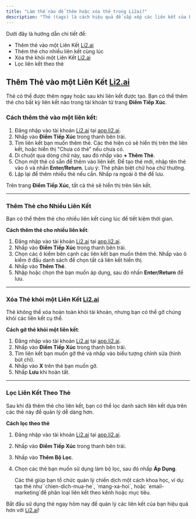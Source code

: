 ```yaml
---
title: "Làm thế nào để thêm hoặc xóa thẻ trong Li2ai?"
description: "Thẻ (tags) là cách hiệu quả để sắp xếp các liên kết của bạn, giúp bạn dễ dàng tìm kiếm và lọc chúng theo nhu cầu. Sử dụng thẻ để theo dõi các kênh bạn chia sẻ liên kết, tổ chức liên kết cho một chiến dịch tiếp thị cụ thể, đánh dấu các liên kết yêu thích, và hơn thế nữa."
---
```


Dưới đây là hướng dẫn chi tiết để:

- Thêm thẻ vào một Liên Kết [Li2.ai](http://Li2.ai)
- Thêm thẻ cho nhiều liên kết cùng lúc
- Xóa thẻ khỏi một Liên Kết [Li2.ai](http://Li2.ai)
- Lọc liên kết theo thẻ

## Thêm Thẻ vào một Liên Kết [Li2.ai](http://Li2.ai)

Thẻ có thể được thêm ngay hoặc sau khi liên kết được tạo. Bạn có thể thêm thẻ cho bất kỳ liên kết nào trong tài khoản từ trang **Điểm Tiếp Xúc**.

### **Cách thêm thẻ vào một liên kết**:

1. Đăng nhập vào tài khoản [Li2.ai](http://Li2.ai) tại [app.li2.ai](http://app.li2.ai).
2. Nhấp vào **Điểm Tiếp Xúc** trong thanh bên trái.
3. Tìm liên kết bạn muốn thêm thẻ. Các thẻ hiện có sẽ hiển thị trên thẻ liên kết, hoặc hiển thị "Chưa có thẻ" nếu chưa có.
4. Di chuột qua dòng chữ này, sau đó nhấp vào **\+ Thêm Thẻ**.
5. Chọn một thẻ có sẵn để thêm vào liên kết. Để tạo thẻ mới, nhập tên thẻ vào ô và nhấn **Enter/Return**. Lưu ý: Thẻ phân biệt chữ hoa chữ thường.
6. Lặp lại để thêm nhiều thẻ nếu cần. Nhấp ra ngoài ô thẻ để lưu.

Trên trang **Điểm Tiếp Xúc**, tất cả thẻ sẽ hiển thị trên liên kết.

---

### Thêm Thẻ cho Nhiều Liên Kết

Bạn có thể thêm thẻ cho nhiều liên kết cùng lúc để tiết kiệm thời gian.

**Cách thêm thẻ cho nhiều liên kết**:

1. Đăng nhập vào tài khoản [Li2.ai](http://Li2.ai) tại [app.li2.ai](http://app.li2.ai).
2. Nhấp vào **Điểm Tiếp Xúc** trong thanh bên trái.
3. Chọn các ô kiểm bên cạnh các liên kết bạn muốn thêm thẻ. Nhấp vào ô kiểm ở đầu danh sách để chọn tất cả liên kết hiển thị.
4. Nhấp vào **Thêm Thẻ**.
5. Nhập hoặc chọn thẻ bạn muốn áp dụng, sau đó nhấn **Enter/Return** để lưu.

---

### Xóa Thẻ khỏi một Liên Kết [Li2.ai](http://Li2.ai)

Thẻ không thể xóa hoàn toàn khỏi tài khoản, nhưng bạn có thể gỡ chúng khỏi các liên kết cụ thể.

**Cách gỡ thẻ khỏi một liên kết**:

1. Đăng nhập vào tài khoản [Li2.ai](http://Li2.ai) tại [app.li2.ai](http://app.li2.ai).
2. Nhấp vào **Điểm Tiếp Xúc** trong thanh bên trái.
3. Tìm liên kết bạn muốn gỡ thẻ và nhấp vào biểu tượng chỉnh sửa (hình bút chì).
4. Nhấp vào **X** trên thẻ bạn muốn gỡ.
5. Nhấp **Lưu** khi hoàn tất.

---

### Lọc Liên Kết Theo Thẻ

Sau khi đã thêm thẻ cho liên kết, bạn có thể lọc danh sách liên kết dựa trên các thẻ này để quản lý dễ dàng hơn.

**Cách lọc theo thẻ**

1. Đăng nhập vào tài khoản [Li2.ai](http://Li2.ai) tại [app.li2.ai](http://app.li2.ai).
2. Nhấp vào **Điểm Tiếp Xúc** trong thanh bên trái.
3. Nhấp vào **Thêm Bộ Lọc**.
4. Chọn các thẻ bạn muốn sử dụng làm bộ lọc, sau đó nhấp **Áp Dụng**.

   <Note>
     Các thẻ giúp bạn tổ chức quản lý chiến dịch một cách khoa học, ví dụ: tạo thẻ như `chien-dich-mua-he`, `mang-xa-hoi`, hoặc `email-marketing`để phân loại liên kết theo kênh hoặc mục tiêu.
   </Note>

Bắt đầu sử dụng thẻ ngay hôm nay để quản lý các liên kết của bạn hiệu quả hơn với [Li2.ai](http://Li2.ai)!
